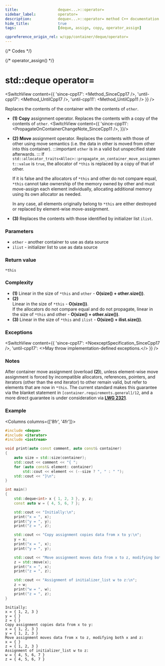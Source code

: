 ```yaml
---
title:					deque<...>::operator=
sidebar_label:			operator=
description:			deque<...>::operator= method C++ documentation
hide_title:				true
tags:					[deque, assign, copy, operator_assign]

cppreference_origin_rel: w/cpp/container/deque/operator=
---
```



{/* Codes */}

{/* operator_assign() */}


# std::deque operator=

<SwitchView content={{
	'since-cpp17': <Method_SinceCpp17 />,
	'until-cpp17': <Method_UntilCpp17 />,
	'until-cpp11': <Method_UntilCpp11 />
}} />

Replaces the contents of the container with the contents of `other`.

 - **(1)** **Copy** assignment operator. Replaces the contents with a copy of the contents of `other`.
    <SwitchView content={{
		'since-cpp11': <PropagateOnContainerChangeNote_SinceCpp11 />,
	}}/>

 - **(2)** **Move** assignment operator. Replaces the contents with those of other using move semantics (i.e. the data in other is moved from other into this container).
	:::important
	`other` is in a valid but unspecified state afterwards.
	:::
    If `std::allocator_traits<Alloc>::propagate_on_container_move_assignment::value` is `true`, the allocator of `*this` is replaced by a copy of that of other.

    If it is false and the allocators of `*this` and other do not compare equal, `*this` cannot take ownership of the memory owned by other and must move-assign each element individually,
    allocating additional memory using its own allocator as needed.

    In any case, all elements originally belong to `*this` are either destroyed or replaced by element-wise move-assignment.

 - **(3)** Replaces the contents with those identified by initializer list `ilist`.

### Parameters

 - `other` - another container to use as data source
 - `ilist` - initializer list to use as data source

### Return value

`*this`

### Complexity

 - **(1)** Linear in the size of `*this` and `other` - **O(size() + other.size())**.
 - **(2)**  
	Linear in the size of `*this` - **O(size())**.  
	If the allocators do not compare equal and do not propagate, linear in the size of `*this` and other - **O(size() + other.size())**.
 - **(3)** Linear in the size of `*this` and `ilist` - **O(size() + ilist.size())**.

### Exceptions

<SwitchView content={{
	'since-cpp17': <NoexceptSpecification_SinceCpp17 />,
	'until-cpp17': <>May throw implementation-defined exceptions.</>
}} />

### Notes

After container move assignment (overload **(2)**), unless element-wise move assignment is forced by incompatible allocators, references, pointers,
and iterators (other than the end iterator) to other remain valid, but refer to elements that are now in `*this`.
The current standard makes this guarantee via the blanket statement in `[container.requirements.general]/12`, and a more direct guarantee is under consideration via [**LWG 2321**](https://cplusplus.github.io/LWG/issue2321).

### Example

<Columns columns={['8fr', '4fr']}>
<div>

```cpp title='Main.cpp' showLineNumbers
#include <deque>
#include <iterator>
#include <iostream>

void print(auto const comment, auto const& container)
{
    auto size = std::size(container);
    std::cout << comment << "{ ";
    for (auto const& element: container)
        std::cout << element << (--size ? ", " : " ");
    std::cout << "}\n";
}

int main()
{
    std::deque<int> x { 1, 2, 3 }, y, z;
    const auto w = { 4, 5, 6, 7 };

    std::cout << "Initially:\n";
    print("x = ", x);
    print("y = ", y);
    print("z = ", z);

    std::cout << "Copy assignment copies data from x to y:\n";
    y = x;
    print("x = ", x);
    print("y = ", y);

    std::cout << "Move assignment moves data from x to z, modifying both x and z:\n";
    z = std::move(x);
    print("x = ", x);
    print("z = ", z);

    std::cout << "Assignment of initializer_list w to z:\n";
    z = w;
    print("w = ", w);
    print("z = ", z);
}
```

</div>
<div>

```plaintext title="Output"
Initially:
x = { 1, 2, 3 }
y = { }
z = { }
Copy assignment copies data from x to y:
x = { 1, 2, 3 }
y = { 1, 2, 3 }
Move assignment moves data from x to z, modifying both x and z:
x = { }
z = { 1, 2, 3 }
Assignment of initializer_list w to z:
w = { 4, 5, 6, 7 }
z = { 4, 5, 6, 7 }
```

</div>
</Columns>
